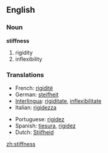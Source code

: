 ==English==

===Noun===
'''stiffness'''

# rigidity
# inflexibility

===Translations===
{{top}}
*French: [[rigidité]] 
*German: [[steifheit]] 
*[[Interlingua]]: [[rigiditate]], [[inflexibilitate]] 
*Italian: [[rigidezza]] 
{{mid}}
*Portuguese: [[rigidez]] 
*Spanish: [[tiesura]], [[rigidez]]
*Dutch: [[Stijfheid]]
{{bottom}}

[[zh:stiffness]]